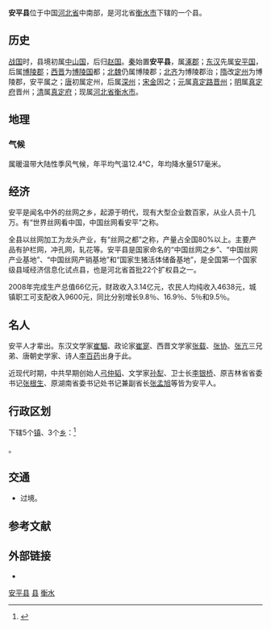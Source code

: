 {{Otheruses|安平縣 (消歧義)}}
{{Infobox China County
| county = 安平县
| usedname = 
| othername = 博陵
| nameorigin = 
| Photo = 
| Photoname = 
| map = 
| map_caption = 
| Pinyin = ānpíng Xiàn
| Belong = [[河北省|河北省]][[衡水市|衡水市]]
| Types = [[县|县]]
| admincode =  
| founded = 
| seat = [[安平镇|安平镇]]
| officerTitle = 县委书记
| officer = 贾超绪
| officerTitle2 = 
| officer2 = 
| division = 8
| town = 3
| township = 5
| subdistrict = 
| dialect = 
| post code = 053600
| phone code = 0318 
| coordinate = 
| area = 493平方千米
| area land = 
| area water = 
| census yr = 
| pop = 33万人
| density =  
| GDP = 
| GDP_as_of = 
| GDPPC = 
| carlicense = 冀T
| web = www.anping.gov.cn
| web_title = 安平县政府网
}}
'''安平县'''位于中国[[河北省|河北省]]中南部，是河北省[[衡水市|衡水市]]下辖的一个县。

==历史==
[[战国|战国]]时，县境初属[[中山国|中山国]]，后归[[赵国|赵国]]。[[秦|秦]]始置'''安平县'''，属[[涿郡|涿郡]]；[[东汉|东汉]]先属[[安平国|安平国]]，后属[[博陵郡_(东汉)|博陵郡]]；[[西晋|西晋]]为[[博陵国|博陵国]]都；[[北魏|北魏]]仍属博陵郡；[[北齐|北齐]]为博陵郡治；[[隋朝|隋]]改[[定州_(北魏)|定州]]为博陵郡，安平属之；[[唐朝|唐]]初属定州，后属[[深州_(古代)|深州]]；[[宋朝|宋]][[金朝|金]]因之；[[元朝|元]]属[[真定路|真定路]][[晋州_(元朝)|晋州]]；[[明朝|明]]属[[真定府|真定府]]晋州；[[清朝|清]]属[[真定府|真定府]]；现属[[河北省|河北省]][[衡水市|衡水市]]。

==地理==
===气候===
属暖温带大陆性季风气候，年平均气温12.4℃，年均降水量517毫米。

==经济==
安平是闻名中外的丝网之乡，起源于明代，现有大型企业数百家，从业人员十几万。有“世界丝网看中国，中国丝网看安平”之称。

全县以丝网加工为龙头产业，有“丝网之都”之称，产量占全国80%以上。主要产品有护栏网，冲孔网，轧花等。安平县是国家命名的“中国丝网之乡”、“中国丝网产业基地”、“中国丝网产销基地”和“国家生猪活体储备基地”，是全国第一个国家级县域经济信息化试点县，也是河北省首批22个扩权县之一。 

2008年完成生产总值66亿元，财政收入3.14亿元，农民人均纯收入4638元，城镇职工可支配收入9600元，同比分别增长9.8％、16.9％、5％和9.5％。

==名人==
安平人才辈出。东汉文学家[[崔駰|崔駰]]、政论家[[崔寔|崔寔]]、西晋文学家[[張載_(西晉)|张载]]、[[张协|张协]]、[[张亢|张亢]]三兄弟、唐朝史学家、诗人[[李百药|李百药]]出身于此。

近现代时期，中共早期创始人[[弓仲韬|弓仲韬]]、文学家[[孙犁|孙犁]]、卫士长[[李银桥|李银桥]]、原吉林省省委书记[[张根生|张根生]]、原湖南省委书记处书记兼副省长[[张孟旭|张孟旭]]等皆为安平人。

== 行政区划 ==
{{PAGENAMEBASE}}下辖5个[[行政建制镇|镇]]、3个[[乡_(中华人民共和国)|乡]]：<ref>{{PRC admin/ref sgc|13/11/25/000/000}}</ref>

{{PRC admin/children|13/11/25/000/000}}。

== 交通 ==
* {{中国国道名|338}}过境。

== 参考文献 ==
{{reflist}}

== 外部链接 ==
* {{Official website|http://www.anping.gov.cn/|name=安平县人民政府}}

{{安平县行政区划}}
{{衡水市行政区划}}
{{河北行政区划}}

[[Category:安平县|]]
[[Category:衡水区县市|县]]
[[Category:河北省县份|衡水]]